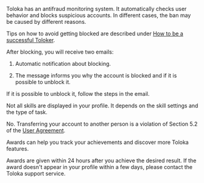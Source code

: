 <Cut title="Account blocked">

Toloka has an antifraud monitoring system. It automatically checks user behavior and blocks suspicious accounts. In different cases, the ban may be caused by different reasons.

Tips on how to avoid getting blocked are described under [How to be a successful Toloker](./tasks).

After blocking, you will receive two emails:

1. Automatic notification about blocking.

1. The message informs you why the account is blocked and if it is possible to unblock it.

If it is possible to unblock it, follow the steps in the email.

</Cut>

<Cut title="Questions about a profile">

<Cut title="Why don't I see all my skills in my profile?">

Not all skills are displayed in your profile. It depends on the skill settings and the type of task.

</Cut>

<Cut title="Can several Tolokers use the same account?">

No. Transferring your account to another person is a violation of Section 5.2 of the [User Agreement](https://toloka.ai/tolokers/legal/user-agreement/).

</Cut>

<Cut title="What are awards for?">

Awards can help you track your achievements and discover more Toloka features.

</Cut>

<Cut title="When are awards given?">

Awards are given within 24 hours after you achieve the desired result. If the award doesn't appear in your profile within a few days, please contact the Toloka support service.

</Cut>

</Cut>
